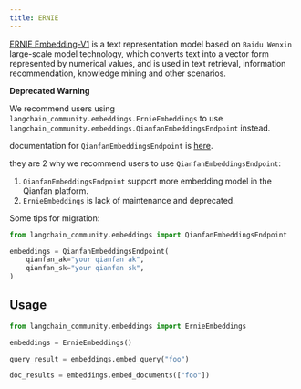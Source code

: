 ```yaml
---
title: ERNIE
---
```


[ERNIE Embedding-V1](https://cloud.baidu.com/doc/WENXINWORKSHOP/s/alj562vvu) is a text representation model based on `Baidu Wenxin` large-scale model technology,
which converts text into a vector form represented by numerical values, and is used in text retrieval, information recommendation, knowledge mining and other scenarios.

**Deprecated Warning**

We recommend users using `langchain_community.embeddings.ErnieEmbeddings`
to use `langchain_community.embeddings.QianfanEmbeddingsEndpoint` instead.

documentation for `QianfanEmbeddingsEndpoint` is [here](/oss/python/integrations/text_embedding/baidu_qianfan_endpoint/).

they are 2 why we recommend users to use `QianfanEmbeddingsEndpoint`:

1. `QianfanEmbeddingsEndpoint` support more embedding model in the Qianfan platform.
2. `ErnieEmbeddings` is lack of maintenance and deprecated.

Some tips for migration:


```python
from langchain_community.embeddings import QianfanEmbeddingsEndpoint

embeddings = QianfanEmbeddingsEndpoint(
    qianfan_ak="your qianfan ak",
    qianfan_sk="your qianfan sk",
)
```

## Usage


```python
from langchain_community.embeddings import ErnieEmbeddings
```


```python
embeddings = ErnieEmbeddings()
```


```python
query_result = embeddings.embed_query("foo")
```


```python
doc_results = embeddings.embed_documents(["foo"])
```
